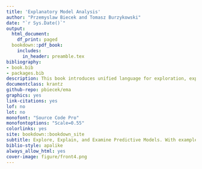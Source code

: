 ```yaml
--- 
title: 'Explanatory Model Analysis'
author: "Przemyslaw Biecek and Tomasz Burzykowski"
date: "`r Sys.Date()`"
output:
  html_document:
    df_print: paged
  bookdown::pdf_book:
    includes:
      in_header: preamble.tex
bibliography:
- book.bib
- packages.bib
description: This book introduces unified language for exploration, explanation and examination of predictive machine learning models.
documentclass: krantz
github-repo: pbiecek/ema
graphics: yes
link-citations: yes
lof: no
lot: no
monofont: "Source Code Pro"
monofontoptions: "Scale=0.55"
colorlinks: yes
site: bookdown::bookdown_site
subtitle: Explore, Explain, and Examine Predictive Models. With examples in R and Python.
biblio-style: apalike
always_allow_html: yes
cover-image: figure/front4.png
---
```

